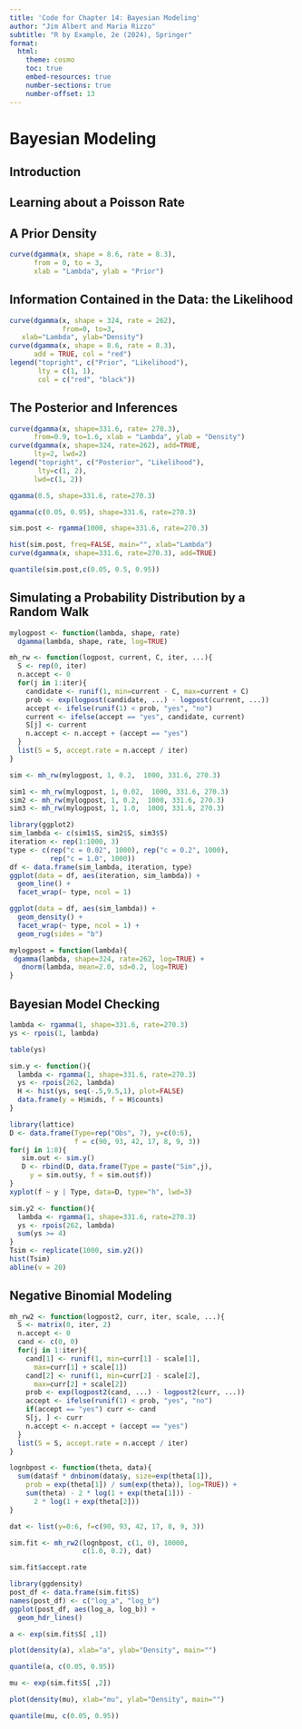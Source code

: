 ```yaml
---
title: 'Code for Chapter 14: Bayesian Modeling'
author: "Jim Albert and Maria Rizzo"
subtitle: "R by Example, 2e (2024), Springer"
format:
  html:
    theme: cosmo
    toc: true
    embed-resources: true
    number-sections: true
    number-offset: 13
---
```


# Bayesian Modeling

## Introduction

## Learning about a Poisson Rate

## A Prior Density

```r
curve(dgamma(x, shape = 8.6, rate = 8.3), 
      from = 0, to = 3,
      xlab = "Lambda", ylab = "Prior")
```

## Information Contained in the Data:  the Likelihood

```r
curve(dgamma(x, shape = 324, rate = 262),
             from=0, to=3,
   xlab="Lambda", ylab="Density")
curve(dgamma(x, shape = 8.6, rate = 8.3),
      add = TRUE, col = "red")
legend("topright", c("Prior", "Likelihood"),
       lty = c(1, 1), 
       col = c("red", "black"))
```

## The Posterior and Inferences

```r
curve(dgamma(x, shape=331.6, rate= 270.3), 
      from=0.9, to=1.6, xlab = "Lambda", ylab = "Density")
curve(dgamma(x, shape=324, rate=262), add=TRUE, 
      lty=2, lwd=2)
legend("topright", c("Posterior", "Likelihood"), 
       lty=c(1, 2),  
      lwd=c(1, 2))
```

```r
qgamma(0.5, shape=331.6, rate=270.3)
```

```r
qgamma(c(0.05, 0.95), shape=331.6, rate=270.3)
```

```r
sim.post <- rgamma(1000, shape=331.6, rate=270.3)
```

```r
hist(sim.post, freq=FALSE, main="", xlab="Lambda")
curve(dgamma(x, shape=331.6, rate=270.3), add=TRUE)
```

```r
quantile(sim.post,c(0.05, 0.5, 0.95))
```

## Simulating a Probability Distribution by a Random Walk

```r
mylogpost <- function(lambda, shape, rate) 
  dgamma(lambda, shape, rate, log=TRUE)
```

```r
mh_rw <- function(logpost, current, C, iter, ...){
  S <- rep(0, iter)
  n.accept <- 0
  for(j in 1:iter){
    candidate <- runif(1, min=current - C, max=current + C)
    prob <- exp(logpost(candidate, ...) - logpost(current, ...))
    accept <- ifelse(runif(1) < prob, "yes", "no")
    current <- ifelse(accept == "yes", candidate, current)
    S[j] <- current 
    n.accept <- n.accept + (accept == "yes")
  }
  list(S = S, accept.rate = n.accept / iter)
}
```

```r
sim <- mh_rw(mylogpost, 1, 0.2,  1000, 331.6, 270.3)
```

```r
sim1 <- mh_rw(mylogpost, 1, 0.02,  1000, 331.6, 270.3)
sim2 <- mh_rw(mylogpost, 1, 0.2,  1000, 331.6, 270.3)
sim3 <- mh_rw(mylogpost, 1, 1.0,  1000, 331.6, 270.3)
```

```r
library(ggplot2)
sim_lambda <- c(sim1$S, sim2$S, sim3$S)
iteration <- rep(1:1000, 3)
type <- c(rep("c = 0.02", 1000), rep("c = 0.2", 1000),
          rep("c = 1.0", 1000))
df <- data.frame(sim_lambda, iteration, type)
ggplot(data = df, aes(iteration, sim_lambda)) +
  geom_line() +
  facet_wrap(~ type, ncol = 1)
```

```r
ggplot(data = df, aes(sim_lambda)) +
  geom_density() +
  facet_wrap(~ type, ncol = 1) +
  geom_rug(sides = "b")
```

```r
mylogpost = function(lambda){
 dgamma(lambda, shape=324, rate=262, log=TRUE) +
   dnorm(lambda, mean=2.0, sd=0.2, log=TRUE)
}
```

## Bayesian Model Checking

```r
lambda <- rgamma(1, shape=331.6, rate=270.3)
ys <- rpois(1, lambda)
```

```r
table(ys)
```

```r
sim.y <- function(){
  lambda <- rgamma(1, shape=331.6, rate=270.3)
  ys <- rpois(262, lambda)
  H <- hist(ys, seq(-.5,9.5,1), plot=FALSE)
  data.frame(y = H$mids, f = H$counts)
}
```

```r
library(lattice)
D <- data.frame(Type=rep("Obs", 7), y=c(0:6),
                f = c(90, 93, 42, 17, 8, 9, 3))
for(j in 1:8){
   sim.out <- sim.y()
   D <- rbind(D, data.frame(Type = paste("Sim",j),
     y = sim.out$y, f = sim.out$f))
}
xyplot(f ~ y | Type, data=D, type="h", lwd=3)
```


```r
sim.y2 <- function(){
  lambda <- rgamma(1, shape=331.6, rate=270.3)
  ys <- rpois(262, lambda)
  sum(ys >= 4)
}
Tsim <- replicate(1000, sim.y2())
hist(Tsim)
abline(v = 20)
```

## Negative Binomial Modeling

```r
mh_rw2 <- function(logpost2, curr, iter, scale, ...){
  S <- matrix(0, iter, 2)
  n.accept <- 0
  cand <- c(0, 0)
  for(j in 1:iter){
    cand[1] <- runif(1, min=curr[1] - scale[1], 
      max=curr[1] + scale[1])
    cand[2] <- runif(1, min=curr[2] - scale[2], 
      max=curr[2] + scale[2])
    prob <- exp(logpost2(cand, ...) - logpost2(curr, ...))
    accept <- ifelse(runif(1) < prob, "yes", "no")
    if(accept == "yes") curr <- cand
    S[j, ] <- curr
    n.accept <- n.accept + (accept == "yes")
  }
  list(S = S, accept.rate = n.accept / iter)
}
```

```r
lognbpost <- function(theta, data){
  sum(data$f * dnbinom(data$y, size=exp(theta[1]),
    prob = exp(theta[1]) / sum(exp(theta)), log=TRUE)) +
    sum(theta) - 2 * log(1 + exp(theta[1])) - 
      2 * log(1 + exp(theta[2]))
}
```

```r
dat <- list(y=0:6, f=c(90, 93, 42, 17, 8, 9, 3))
```

```r
sim.fit <- mh_rw2(lognbpost, c(1, 0), 10000, 
                  c(1.0, 0.2), dat)
```

```r
sim.fit$accept.rate
```

```r
library(ggdensity)
post_df <- data.frame(sim.fit$S)
names(post_df) <- c("log_a", "log_b")
ggplot(post_df, aes(log_a, log_b)) +
  geom_hdr_lines()
```

```r
a <- exp(sim.fit$S[ ,1])
```

```r
plot(density(a), xlab="a", ylab="Density", main="")
```

```r
quantile(a, c(0.05, 0.95))
```

```r
mu <- exp(sim.fit$S[ ,2])
```

```r
plot(density(mu), xlab="mu", ylab="Density", main="")
```

```r
quantile(mu, c(0.05, 0.95))
```























